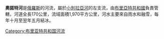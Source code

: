 '''奧諾特河'''是[[俄羅斯|俄羅斯]]的河流，屬於[[小別拉亞河|小別拉亞河]]的左支流，由[[布里亞特共和國|布里亞特共和國]]負責管轄，河道全長170公里，流域面積1,970平方公里，河水主要來自雨水和融雪，每年十月至翌年五月結冰。

{{Russia-geo-stub}}
[[Category:布里亚特共和国河流|Category:布里亚特共和国河流]]
